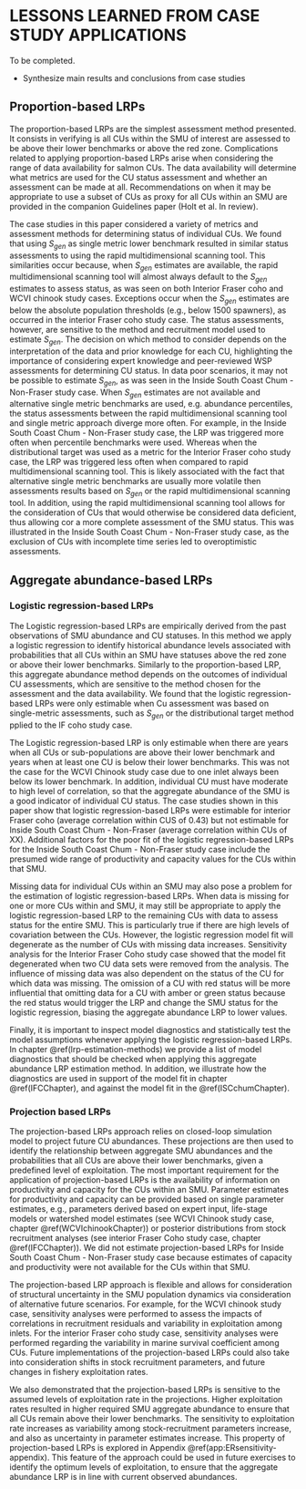 # LESSONS LEARNED FROM CASE STUDY APPLICATIONS

To be completed.

* Synthesize main results and conclusions from case studies

## Proportion-based LRPs

The proportion-based LRPs are the simplest assessment method presented. It consists in verifying is all CUs within the SMU of interest are assessed to be above their lower benchmarks or above the red zone. Complications related to applying proportion-based LRPs arise when considering the range of data availability for salmon CUs. The data availability will determine what metrics are used for the CU status assessment and whether an assessment can be made at all. Recommendations on when it may be appropriate to use a subset of CUs as proxy for all CUs within an SMU are provided in the companion Guidelines paper (Holt et al. In review).   

The case studies in this paper considered a variety of metrics and assessment methods for determining status of individual CUs. We found that using $S_{gen}$ as single metric lower benchmark resulted in similar status assessments to using the rapid multidimensional scanning tool. This similarities occur because, when $S_{gen}$ estimates are available, the rapid multidimensional scanning tool will almost always default to the $S_{gen}$ estimates to assess status, as was seen on both Interior Fraser coho and WCVI chinook study cases. Exceptions occur when the $S_{gen}$ estimates are below the absolute population thresholds (e.g., below 1500 spawners), as occurred in the interior Fraser coho study case. The status assessments, however, are sensitive to the method and recruitment model used to estimate $S_{gen}$. The decision on which method to consider depends on the interpretation of the data and prior knowledge for each CU, highlighting the importance of considering expert knowledge and peer-reviewed WSP assessments for determining CU status. 
In data poor scenarios, it may not be possible to estimate $S_{gen}$, as was seen in the Inside South Coast Chum - Non-Fraser study case. When $S_{gen}$ estimates are not available and alternative single metric benchmarks are used, e.g. abundance percentiles, the status assessments between the rapid multidimensional scanning tool and single metric approach diverge more often. For example, in the Inside South Coast Chum - Non-Fraser study case, the LRP was triggered more often when percentile benchmarks were used. Whereas when the distributional target was used as a metric for the Interior Fraser coho study case, the LRP was triggered less often when compared to rapid multidimensional scanning tool. This is likely associated with the fact that alternative single metric benchmarks are usually more volatile then assessments results based on $S_{gen}$ or the rapid multidimensional scanning tool. In addition, using the rapid multidimensional scanning tool allows for the consideration of CUs that would otherwise be considered data deficient, thus allowing cor a more complete assessment of the SMU status. This was illustrated in the Inside South Coast Chum - Non-Fraser study case, as the exclusion of CUs with incomplete time series led to overoptimistic assessments. 




## Aggregate abundance-based LRPs

### Logistic regression-based LRPs

The Logistic regression-based LRPs are empirically derived from the past observations of SMU abundance and CU statuses. In this method we apply a logistic regression to identify historical abundance levels associated with probabilities that all CUs within an SMU have statuses above the red zone or above their lower benchmarks. Similarly to the proportion-based LRP, this aggregate abundance method depends on the outcomes of individual CU assessments, which are sensitive to the method chosen for the assessment and the data availability. We found that the logistic regression-based LRPs were only estimable when Cu assessment was based on single-metric assessments, such as $S_{gen}$ or the distributional target method pplied to the IF coho study case. 

The Logistic regression-based LRP is only estimable when there are years when all CUs or sub-populations are above their lower benchmark and years when at least one CU is below their lower benchmarks. This was not the case for the WCVI Chinook study case due to one inlet always been below its lower benchmark. In addition, individual CU must have moderate to high level of correlation, so that the aggregate abundance of the SMU is a good indicator of individual CU status. The case studies shown in this paper show that logistic regression-based LRPs were estimable for interior Fraser coho (average correlation within CUS of 0.43) <!--I remember seeing the values of correlation between CU escapements(?), but I cannot find it in the current text. Where could I find those numbers? --> but not estimable for Inside South Coast Chum - Non-Fraser (average correlation within CUs of XX). Additional factors for the poor fit of the logistic regression-based LRPs for the Inside South Coast Chum - Non-Fraser study case include the presumed wide range of productivity and capacity values for the CUs within that SMU. 

Missing data for individual CUs within an SMU may also pose a problem for the estimation of logistic regression-based LRPs. When data is missing for one or more CUs within and SMU, it may still be appropriate to apply the logistic regression-based LRP to the remaining CUs with data to assess status for the entire SMU. This is particularly true if there are high levels of covariation between the CUs. However, the logistic regression model fit will degenerate as the number of CUs with missing data increases. Sensitivity analysis for the Interior Fraser Coho study case showed that the model fit degenerated when two CU data sets were removed from the analysis. The influence of missing data was also dependent on the status of the CU for which data was missing. The omission of a CU with red status will be more influential that omitting data for a CU with amber or green status because the red status would trigger the LRP and change the SMU status for the logistic regression, biasing the aggregate abundance LRP to lower values. 

Finally, it is important to inspect model diagnostics and statistically test the model assumptions whenever applying the logistic regression-based LRPs. In chapter \@ref(lrp-estimation-methods) we provide a list of model diagnostics that should be checked when applying this aggregate abundance LRP estimation method. In addition, we illustrate how the diagnostics are used in support of the model fit in chapter \@ref(IFCChapter), and against the model fit in the \@ref(ISCchumChapter).    

### Projection based LRPs

<!--
CW Question: Why did we not apply the projection-based LRP to the Chum study case? Was is because we had no means of estimating the SR parameters for the Chum CUs? If that is the case, would it be correct to say that the projection-based LRP is not appropriate for data poor scenarios? 
-->

The projection-based LRPs approach relies on closed-loop simulation model to project future CU abundances. These projections are then used to identify the relationship between aggregate SMU abundances and the probabilities that all CUs are above their lower benchmarks, given a predefined level of exploitation. The most important requirement for the application of projection-based LRPs is the availability of information on productivity and capacity for the CUs within an SMU. Parameter estimates for productivity and capacity can be provided based on single parameter estimates, e.g., parameters derived based on expert input, life-stage models or watershed model estimates (see WCVI Chinook study case, chapter \@ref(WCVIchinookChapter)) or posterior distributions from stock recruitment analyses (see interior Fraser Coho study case, chapter \@ref(IFCChapter)). We did not estimate projection-based LRPs for Inside South Coast Chum - Non-Fraser study case because estimates of capacity and productivity were not available for the CUs within that SMU. 

The projection-based LRP approach is flexible and allows for consideration of structural uncertainty in the SMU population dynamics via consideration of alternative future scenarios. For example, for the WCVI chinook study case, sensitivity analyses were performed to assess the impacts of correlations in recruitment residuals and  variability in exploitation among inlets. For the interior Fraser coho study case, sensitivity analyses were performed regarding the variability in marine survival coefficient among CUs. Future implementations of the projection-based LRPs could also take into consideration shifts in stock recruitment parameters, and future changes in fishery exploitation rates. 

We also demonstrated that the projection-based LRPs is sensitive to the assumed levels of exploitation rate in the projections. Higher exploitation rates resulted in higher required SMU aggregate abundance to ensure that all CUs remain above their lower benchmarks. The sensitivity to exploitation rate increases as variability among stock-recruitment parameters increase, and also as uncertainty in parameter estimates increase. This property of projection-based LRPs is explored in Appendix \@ref(app:ERsensitivity-appendix). This feature of the approach could be used in future exercises to identify the optimum levels of exploitation, to ensure that the aggregate abundance LRP is in line with current observed abundances. 
 



<!--
	Summary points by chapter below


Key points for ISC chum: 

For data poor stocks, data quality issues may limit the choice of CU-specific benchmarks used as basis for the calculation of the SMU LRP. For example, for the ISC chum study case, $Sgen$ could not be reliably estimated for all CUs, and its use lead to poor fits of the logistic aggregate abundance LRP (although fits were poor regardless of the benchmark used). For that study case, the analyses relied on the percentile-based benchmarks. 

The choice of benchmark to determine CU specific status will affect the classification and therefore will also affect the LRP. 

Percentile benchmarks were more conservative that multidimensional status, i.e. LRP was triggered more often when percentile benchmarks were used.  -- But I am not clear if this is a trend to be expected for other SMUs of if it's specific to ISC chum. 

Adding more CUs lead to LRP being triggered more often. -> this indicates that exclusion of CUs with incomplete time series may lead to more overly optimistic assessments. 

Aggregate abundance LRPs were not appropriate. Factors include: 
-different orders of magnitude in variation among CU
-lack of auto correlation in escapements
-wide range in productivity values between CUs 


WCVI Chinook main points: 

Carrie already wrote a great set of summary bullets by the end of that chapter. Maybe reinforce them here. 

Recommendation to exclude CUs and/or inlets with PNI <0.5 (maybe better considered in the guidelines, under the section on when maight be appropriate to consider less than 100% of CUs above LRP)

Proportion of CU above benchmarks indicate that SMU is below LRP because one specific CU is consistently below its lower benchmark. Aggregate abundance logistic regression-based LRPs are not estimable as there are no years in which the SMU is above LRP. 



Some ideas include:

- If data limitations arise in application of LRP to a stock, increased monitoring, data quality could be part of recovery plan/ trigger


IFC main points:

proportion based LRP: Three methods for calculating lower bench marks were used, results vary among methods. The LRP was more likely to be triggered when relying on the distributional status was used to assess the stock. When the multi dimensional status assessment was used, the choice of ricker model used to estimate Sgen affected the frequency of assessing at least one CU as red status. The LRP  was triggered more often when using the Ricker_priorCap model than when using the Ricker model. 

Aggregate abundance

Retrospective analyses indicated that aggregate status estimates become unstable if two or more 
CUs are missing data.  
-->
